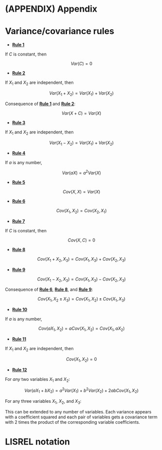 # (APPENDIX) Appendix {-}

# Variance/covariance rules {#appendix-rules}



-  [**Rule 1**](./variance.html#Rule1)

If $C$ is constant, then

$$
Var\left(C\right) = 0
$$

-  [**Rule 2**](./variance.html#Rule2)

If $X_{1}$ and $X_{2}$ are independent, then

$$
Var\left(X_{1} + X_{2}\right) =
Var\left(X_{1}\right) + Var\left(X_{2}\right)
$$

Consequence of [**Rule 1**](./variance.html#Rule1) and [**Rule 2**](./variance.html#Rule2):

$$
Var\left(X + C\right) = Var\left(X\right)
$$

-  [**Rule 3**](./variance.html#Rule3)

If $X_{1}$ and $X_{2}$ are independent, then

$$
Var\left(X_{1} - X_{2}\right) =
Var\left(X_{1}\right) + Var\left(X_{2}\right)
$$


-  [**Rule 4**](./variance.html#Rule4)

If $a$ is any number, 

$$
Var\left(aX\right) = a^2 Var\left(X\right)
$$


-  [**Rule 5**](./covariance.html#Rule5)

$$
Cov(X, X) = Var(X)
$$

-  [**Rule 6**](./covariance.html#Rule6)

$$
Cov\left(X_{1}, X_{2}\right) = Cov\left(X_{2}, X_{1}\right)
$$

-  [**Rule 7**](./covariance.html#Rule7)

If $C$ is constant, then

$$
Cov\left(X, C\right) = 0
$$

-  [**Rule 8**](./covariance.html#Rule8)

$$
Cov\left(X_{1} + X_{2}, X_{3}\right) = Cov\left(X_{1}, X_{3}\right) + Cov\left(X_{2}, X_{3}\right)  
$$

-  [**Rule 9**](./covariance.html#Rule9)

$$
Cov\left(X_{1} - X_{2}, X_{3}\right) = Cov\left(X_{1}, X_{3}\right) - Cov\left(X_{2}, X_{3}\right)  
$$

Consequence of [**Rule 6**](./covariance.html#Rule6), [**Rule 8**](./covariance.html#Rule8), and [**Rule 9**](./covariance.html#Rule9):

$$
Cov\left(X_{1}, X_{2} \pm X_{3}\right) = Cov\left(X_{1}, X_{2}\right) \pm Cov\left(X_{1}, X_{3}\right)  
$$

-  [**Rule 10**](./covariance.html#Rule10)

If $a$ is any number, 

$$
Cov\left(a X_{1}, X_{2}\right) = a Cov\left(X_{1}, X_{2}\right) =  Cov\left(X_{1}, a X_{2}\right)  
$$

-  [**Rule 11**](./covariance.html#Rule11)

If $X_{1}$ and $X_{2}$ are independent, then

$$
Cov\left(X_{1}, X_{2}\right) = 0
$$

-  [**Rule 12**](./covariance.html#Rule12)

For *any* two variables $X_{1}$ and $X_{2}$:

$$
Var(aX_{1} + bX_{2}) = 
    a^2Var(X_{1}) + b^2Var(X_{2}) + 2abCov(X_{1}, X_{2})
$$

For any three variables $X_{1}$, $X_{2}$, and $X_{3}$:

\begin{align}
Var(aX_{1} + bX_{2} + cX_{3}) &= 
    a^2Var(X_{1}) + b^2Var(X_{2}) + c^2Var(X_{3}) \\
    & \quad + 2abCov(X_{1}, X_{2}) \\
    & \quad + 2acCov(X_{1}, X_{3}) \\
    & \quad + 2bcCov(X_{2}, X_{3})
\end{align}

This can be extended to any number of variables. Each variance appears with a coefficient squared and each pair of variables gets a covariance term with 2 times the product of the corresponding variable coefficients.


# LISREL notation {#appendix-lisrel}
